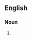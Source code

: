 {{also|Quarkoniums}}

==English==

===Noun===
{{head|en|noun plural form}}

# {{plural of|quarkonium|lang=en}}
